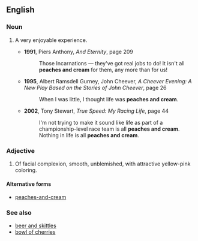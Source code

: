 ==English==
===Noun===
{{en-noun|sg=[[peaches]] [[and]] [[cream]]|-}}
# {{idiomatic}} A very enjoyable experience.
#*'''1991''', Piers Anthony, ''And Eternity'', page 209
#*:Those Incarnations — they've got real jobs to do! It isn't all '''peaches and cream''' for them, any more than for us! 
#*'''1995''', Albert Ramsdell Gurney, John Cheever, ''A Cheever Evening: A New Play Based on the Stories of John Cheever'', page 26
#*:When I was little, I thought life was '''peaches and cream'''. 
#*'''2002''', Tony Stewart, ''True Speed: My Racing Life'', page 44
#*:I'm not trying to make it sound like life as part of a championship-level race team is all '''peaches and cream'''. Nothing in life is all '''peaches and cream'''.

===Adjective===
{{en-adj|pos=[[peaches]] [[and]] [[cream]]}}
# {{idiomatic}} Of facial complexion, smooth, unblemished, with attractive yellow-pink coloring.

====Alternative forms====
* [[peaches-and-cream]]

===See also===
* [[beer and skittles]]
* [[bowl of cherries]]